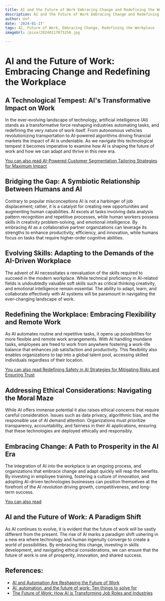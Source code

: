 ```yaml
---
title: AI and the Future of Work Embracing Change and Redefining the Workplace
description: AI and the Future of Work Embracing Change and Redefining the Workplace
author: Usf
date: '2024-01-17'
tags: AI, Future of Work, Embracing Change, Redefining the Workplace
imageUrl: /pixa/20240117075256.jpg

---
```

# **AI and the Future  of Work: Embracing  Change and Redefining  the Workplace**

##  **A  Technological Tempest: AI's Transformative Impact on Work**

In the ever-evolving landscape of technology, artificial intelligence (AI) stands as a transformative force reshaping industries  automating tasks, and redefining the very nature of work itself. From autonomous  vehicles revolutionizing transportation to AI-powered algorithms driving financial markets the impact of AI is undeniable. As we navigate this technological tempest it becomes imperative  to examine how AI is shaping  the future of work and how we can adapt and thrive in this new era.

[You can also read AI-Powered Customer Segmentation Tailoring Strategies for Maximum Impact](AI-Powered%20Customer%20Segmentation%20Tailoring%20Strategies%20for%20Maximum%20Impact)


## **Bridging the Gap: A Symbiotic Relationship Between Humans  and  AI**

Contrary to popular misconceptions AI is not a harbinger of job displacement; rather, it is a catalyst for creating new  opportunities and augmenting human capabilities. AI excels at tasks involving data analysis pattern recognition and repetitive  processes, while human workers possess skills in creativity problem-solving, and emotional  intelligence. By embracing AI as a collaborative partner organizations can leverage its strengths to enhance productivity, efficiency, and innovation, while humans focus on tasks that require higher-order cognitive abilities.

## **Evolving Skills: Adapting to the  Demands of the AI-Driven Workplace**

The advent of AI necessitates a reevaluation of the skills required to succeed in the modern workplace. While technical proficiency in AI-related fields is undoubtedly valuable soft skills such as critical  thinking creativity, and emotional  intelligence remain essential. The ability to adapt, learn, and collaborate effectively with AI systems will be paramount in navigating the ever-changing landscape of work.

## **Redefining  the Workplace: Embracing Flexibility and Remote Work**

As AI automates  routine  and repetitive tasks, it opens up  possibilities for more flexible and remote work arrangements. With AI handling mundane tasks, employees are freed to work from  anywhere fostering a work-life  balance that enhances job satisfaction and productivity. This  flexibility also enables organizations to  tap into a global talent pool, accessing  skilled individuals regardless of their location.

[You can also read  Redefining  Safety in AI Strategies  for Mitigating Risks and Ensuring Trust](Redefining%20Safety%20in%20AI%20Strategies%20for%20Mitigating%20Risks%20and%20Ensuring%20Trust)


## **Addressing Ethical Considerations: Navigating the Moral Maze**

While AI offers immense potential it also  raises ethical concerns that  require  careful  consideration. Issues such  as data privacy, algorithmic bias, and the responsible use  of AI demand attention. Organizations must prioritize transparency, accountability, and fairness in their AI applications, ensuring that these technologies are deployed ethically and responsibly.

## **Embracing Change: A Path to Prosperity in the AI Era**

The integration of AI into the workplace is an ongoing process, and organizations that embrace change and adapt  quickly will  reap the  benefits. By investing in employee training, fostering a culture of innovation, and adopting  AI-driven  technologies  businesses  can  position themselves at the forefront of the AI revolution  driving growth, competitiveness, and long-term success.

[You can also read  ]()


## **AI and the Future of Work: A Paradigm Shift**

As  AI continues to evolve, it  is evident that the future of work will be vastly different from the present. The rise of AI  marks a paradigm shift ushering in a new era where technology and human ingenuity converge to  create a world of possibilities. By embracing this change, investing in  skills development, and navigating ethical  considerations, we can ensure that the future of  work is one  of prosperity, innovation, and shared success.

## References:
- [AI and Automation Are Reshaping the Future of Work](https://www.marshmclennan.com/insights/publications/2019/sep/ai-and-automation-are-reshaping-the-future-of-work.html)
- [AI, automation, and the future of work: Ten things to solve for](https://www.mckinsey.com/featured-insights/future-of-work/ai-automation-and-the-future-of-work-ten-things-to-solve-for)
- [The Future of Work: How AI is Transforming Job Roles and Industries](https://www.linkedin.com/pulse/future-work-how-ai-transforming-job-roles-industries-elevondata)
